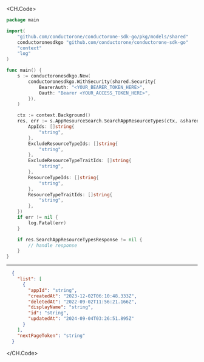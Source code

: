 
<CH.Code>
```go SearchAppResourceTypes.go
package main

import(
	"github.com/conductorone/conductorone-sdk-go/pkg/models/shared"
	conductoronesdkgo "github.com/conductorone/conductorone-sdk-go"
	"context"
	"log"
)

func main() {
    s := conductoronesdkgo.New(
        conductoronesdkgo.WithSecurity(shared.Security{
            BearerAuth: "<YOUR_BEARER_TOKEN_HERE>",
            Oauth: "Bearer <YOUR_ACCESS_TOKEN_HERE>",
        }),
    )

    ctx := context.Background()
    res, err := s.AppResourceSearch.SearchAppResourceTypes(ctx, &shared.SearchAppResourceTypesRequest{
        AppIds: []string{
            "string",
        },
        ExcludeResourceTypeIds: []string{
            "string",
        },
        ExcludeResourceTypeTraitIds: []string{
            "string",
        },
        ResourceTypeIds: []string{
            "string",
        },
        ResourceTypeTraitIds: []string{
            "string",
        },
    })
    if err != nil {
        log.Fatal(err)
    }

    if res.SearchAppResourceTypesResponse != nil {
        // handle response
    }
}
```
---

```json Example Response
  {
    "list": [
      {
        "appId": "string",
        "createdAt": "2023-12-02T06:10:48.333Z",
        "deletedAt": "2022-09-02T11:56:21.166Z",
        "displayName": "string",
        "id": "string",
        "updatedAt": "2024-09-04T03:26:51.895Z"
      }
    ],
    "nextPageToken": "string"
  }
```
</CH.Code>
